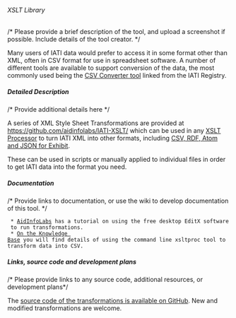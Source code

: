 ====== XSLT Library ======
/* Please provide a brief description of the tool, and upload a screenshot if possible. Include details of the tool creator. */

Many users of IATI data would prefer to access it in some format other than XML, often in CSV format for use in spreadsheet software. A number of different tools are available to support conversion of the data, the most commonly used being the [[tools:xslt:csv|CSV Converter tool]] linked from the IATI Registry. 

===== Detailed Description =====
/* Provide additional details here */

A series of XML Style Sheet Transformations are provided at [[https://github.com/aidinfolabs/IATI-XSLT/]] which can be used in any [[http://en.wikipedia.org/wiki/XSLT#Processor_implementations|XSLT Processor]] to turn IATI XML into other formats, including [[https://github.com/aidinfolabs/IATI-XSLT/tree/master/templates|CSV, RDF, Atom and JSON for Exhibit]].

These can be used in scripts or manually applied to individual files in order to get IATI data into the format you need. 

===== Documentation =====
/* Provide links to documentation, or use the wiki to develop documentation of this tool. */

  * [[http://www.aidinfolabs.org/archives/393|AidInfoLabs]] has a tutorial on using the free desktop EditX software to run transformations.
  * [[http://support.iatistandard.org/entries/20680393-csv-spreadsheet-version-of-iati|On the Knowledge Base]] you will find details of using the command line xsltproc tool to transform data into CSV.

===== Links, source code and development plans =====
/* Please provide links to any source code, additional resources, or development plans*/

The [[https://github.com/aidinfolabs/IATI-XSLT/tree/master/templates|source code of the transformations is available on GitHub]]. New and modified transformations are welcome.